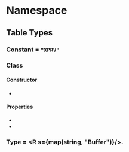 
# Namespace <Decl s={Ot.XPrv} />

## Table Types

### Constant <Decl s={Ot.XPrv.Tag}/> = `"XPRV"`

### Class <Decl s={Ot.XPrv.Table} />

#### Constructor

* <Method ctor s={Ot.XPrv.Table.constructor} />

#### Properties

* <Member s={Ot.XPrv.Table.shared} type={Data.Maybe(Ot.XPrv.Blob)} />
* <Member s={Ot.XPrv.Table.perGlyph} type={Data.Maybe(map(Ot.Glyph,Ot.XPrv.Blob))} />

### Type <Decl s={Ot.XPrv.Blob} /> = <R s={map(string, "Buffer")}/>.
